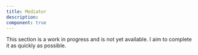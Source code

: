 ```yaml
---
title: Mediator
description:
component: true
---
```


This section is a work in progress and is not yet available. I aim to complete it as quickly as possible.
